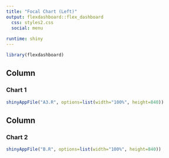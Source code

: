 ```yaml
---
title: "Focal Chart (Left)"
output: flexdashboard::flex_dashboard
  css: styles2.css 
  social: menu 
  
runtime: shiny 
---
```


```r
library(flexdashboard)
```
    
Column {data-width=600}
-------------------------------------
    
### Chart 1
    
```r

shinyAppFile("A3.R", options=list(width="100%", height=840))


```
   
Column {data-width=400}
-------------------------------------
   
### Chart 2

```r


shinyAppFile("B.R", options=list(width="100%", height=840))


```  
 

